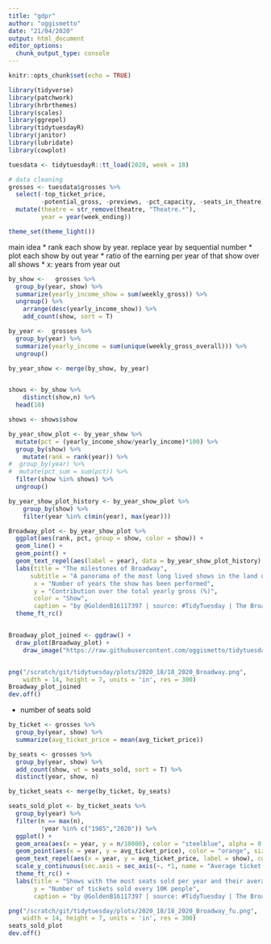 ```yaml
---
title: "gdpr"
author: "oggismetto"
date: "21/04/2020"
output: html_document
editor_options: 
  chunk_output_type: console
---
```


```r
knitr::opts_chunk$set(echo = TRUE)
```

```r

library(tidyverse)
library(patchwork)
library(hrbrthemes)
library(scales)
library(ggrepel)
library(tidytuesdayR)
library(janitor)
library(lubridate)
library(cowplot)

tuesdata <- tidytuesdayR::tt_load(2020, week = 18)

# data cleaning
grosses <- tuesdata$grosses %>%
  select(-top_ticket_price, 
         -potential_gross, -previews, -pct_capacity, -seats_in_theatre) %>%
  mutate(theatre = str_remove(theatre, "Theatre.*"),
         year = year(week_ending))

theme_set(theme_light())
```

main idea
* rank each show by year. replace year by sequential number
* plot each show by out year
* ratio of the earning per year of that show over all shows
* x: years from year out

```r

by_show <-   grosses %>%
  group_by(year, show) %>%
  summarize(yearly_income_show = sum(weekly_gross)) %>%
  ungroup() %>%
    arrange(desc(yearly_income_show)) %>%
    add_count(show, sort = T)

by_year <-  grosses %>%
  group_by(year) %>%
  summarize(yearly_income = sum(unique(weekly_gross_overall))) %>%
  ungroup()

by_year_show <- merge(by_show, by_year)


shows <- by_show %>%
    distinct(show,n) %>%
  head(10)

shows <- shows$show

by_year_show_plot <- by_year_show %>%
  mutate(pct = (yearly_income_show/yearly_income)*100) %>%
  group_by(show) %>%
    mutate(rank = rank(year)) %>%
#  group_by(year) %>%
#  mutate(pct_sum = sum(pct)) %>%
  filter(show %in% shows) %>%
  ungroup()

by_year_show_plot_history <- by_year_show_plot %>%
    group_by(show) %>%
    filter(year %in% c(min(year), max(year)))

Broadway_plot <- by_year_show_plot %>%
  ggplot(aes(rank, pct, group = show, color = show)) +
  geom_line() +
  geom_point() +
  geom_text_repel(aes(label = year), data = by_year_show_plot_history) +
  labs(title = "The milestones of Broadway",
      subtitle = "A panorama of the most long lived shows in the land of musicals",
       x = "Number of years the show has been performed",
       y = "Contribution over the total yearly gross (%)",
       color = "Show",
       caption = "by @GoldenB16117397 | source: #TidyTuesday | The Broadway League") +
  theme_ft_rc()


Broadway_plot_joined <- ggdraw() +
  draw_plot(Broadway_plot) +
    draw_image("https://raw.githubusercontent.com/oggismetto/tidytuesday/master/other/phantom.jpg", x = 0.18, y = 0.2, scale = .2)


png("/scratch/git/tidytuesday/plots/2020_18/18_2020_Broadway.png", 
    width = 14, height = 7, units = 'in', res = 300)
Broadway_plot_joined
dev.off()

```

* number of seats sold

```r

by_ticket <- grosses %>%
  group_by(year, show) %>%
  summarize(avg_ticket_price = mean(avg_ticket_price))

by_seats <- grosses %>%
  group_by(year, show) %>%
  add_count(show, wt = seats_sold, sort = T) %>%
  distinct(year, show, n)

by_ticket_seats <- merge(by_ticket, by_seats)

seats_sold_plot <- by_ticket_seats %>% 
  group_by(year) %>%
  filter(n == max(n),
         !year %in% c("1985","2020")) %>%
  ggplot() +
  geom_area(aes(x = year, y = n/10000), color = "steelblue", alpha = 0.4) +
  geom_point(aes(x = year, y = avg_ticket_price), color = "orange", size = 3) +
  geom_text_repel(aes(x = year, y = avg_ticket_price, label = show), color = "white") +
  scale_y_continuous(sec.axis = sec_axis(~. *1, name = "Average ticket price", labels = dollar_format())) +
  theme_ft_rc() +
  labs(title = "Shows with the most seats sold per year and their average price",
       y = "Number of tickets sold every 10K people",
       caption = "by @GoldenB16117397 | source: #TidyTuesday | The Broadway League")

png("/scratch/git/tidytuesday/plots/2020_18/18_2020_Broadway_fu.png", 
    width = 14, height = 7, units = 'in', res = 300)
seats_sold_plot
dev.off()
```


